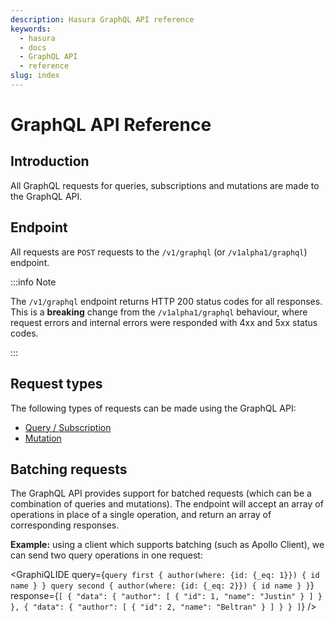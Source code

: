 ```yaml
---
description: Hasura GraphQL API reference
keywords:
  - hasura
  - docs
  - GraphQL API
  - reference
slug: index
---
```



# GraphQL API Reference

## Introduction

All GraphQL requests for queries, subscriptions and mutations are made
to the GraphQL API.

## Endpoint

All requests are `POST` requests to the `/v1/graphql` (or
`/v1alpha1/graphql`) endpoint.

:::info Note

The `/v1/graphql` endpoint returns HTTP 200 status codes for all
responses. This is a **breaking** change from the `/v1alpha1/graphql`
behaviour, where request errors and internal errors were responded with
4xx and 5xx status codes.

:::

## Request types

The following types of requests can be made using the GraphQL API:

- [Query / Subscription](/api-reference/graphql-api/query.mdx )
- [Mutation](/api-reference/graphql-api/mutation.mdx)


## Batching requests

The GraphQL API provides support for batched requests (which can be a
combination of queries and mutations). The endpoint will accept an array
of operations in place of a single operation, and return an array of
corresponding responses.

**Example:** using a client which supports batching (such as Apollo
Client), we can send two query operations in one request:

<GraphiQLIDE
  query={`query first {
  author(where: {id: {_eq: 1}}) {
    id
    name
  }
}
query second {
  author(where: {id: {_eq: 2}}) {
    id
    name
  }
}`}
response={`[
  {
    "data": {
      "author": [
        {
          "id": 1,
          "name": "Justin"
        }
      ]
    }
  },
  {
    "data": {
      "author": [
        {
          "id": 2,
          "name": "Beltran"
        }
      ]
    }
  }
]`}
/>